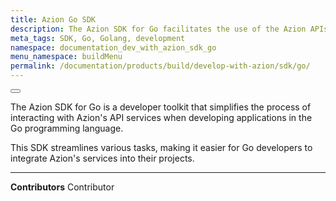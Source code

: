 ```yaml
---
title: Azion Go SDK
description: The Azion SDK for Go facilitates the use of the Azion APIs by providing a set of tools that make the development of Go applications smoother.
meta_tags: SDK, Go, Golang, development
namespace: documentation_dev_with_azion_sdk_go
menu_namespace: buildMenu
permalink: /documentation/products/build/develop-with-azion/sdk/go/
---
```



<Button href="/en/documentation/devtools/sdk/go/" text="go to go sdk reference" variant="secondary"></Button>

The Azion SDK for Go is a developer toolkit that simplifies the process of interacting with Azion's API services when developing applications in the Go programming language.

This SDK streamlines various tasks, making it easier for Go developers to integrate Azion's services into their projects.



---


**Contributors** <ContributorList>Contributor</ContributorList>
